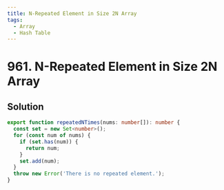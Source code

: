 ```yaml
---
title: N-Repeated Element in Size 2N Array
tags:
  - Array
  - Hash Table
---
```


# 961. N-Repeated Element in Size 2N Array

<Badges>
  <LevelBadge level="easy" />
  <TopicBadge name="Array" slug="array" />
  <TopicBadge name="Hash Table" slug="hash-table" />
</Badges>

## Solution

```typescript filename="solution.ts" copy
export function repeatedNTimes(nums: number[]): number {
  const set = new Set<number>();
  for (const num of nums) {
    if (set.has(num)) {
      return num;
    }
    set.add(num);
  }
  throw new Error('There is no repeated element.');
}
```

<ProblemLink
  codingSite="leetcode"
  href="https://leetcode.com/problems/n-repeated-element-in-size-2n-array"
  title="N-Repeated Element in Size 2N Array"
/>
